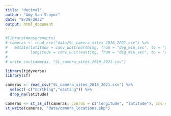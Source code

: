 ```yaml
---
title: "decimal"
author: "Amy Van Scoyoc"
date: "8/29/2022"
output: html_document
---
```


```r
#library(measurements)
# cameras <- read_csv("data/SL_camera_sites_2018_2021.csv") %>% 
#   mutate(latitude = conv_unit(northing, from = "deg_min_sec", to = "dec_deg") %>% as.numeric(),
#          longitude = conv_unit(easting, from = "deg_min_sec", to = "dec_deg") %>% as.numeric()) 
# 
# write_csv(cameras, "SL_camera_sites_2018_2021.csv")

library(tidyverse)
library(sf)

cameras <- read_csv("SL_camera_sites_2018_2021.csv") %>% 
  select(-c("northing","easting")) %>% 
  drop_na(latitude)

cameras <- st_as_sf(cameras, coords = c("longitude", "latitude"), crs = 4326)
st_write(cameras, "data/camera_locations.shp")
```


